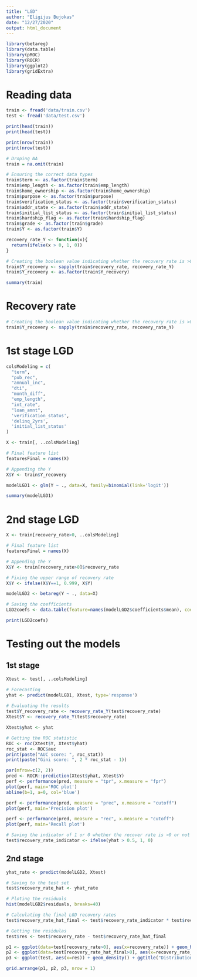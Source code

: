```yaml
---
title: "LGD"
author: "Eligijus Bujokas"
date: "12/27/2020"
output: html_document
---
```


```r
library(betareg)
library(data.table)
library(pROC)
library(ROCR)
library(ggplot2)
library(gridExtra)
```

# Reading data 

```r
train <- fread('data/train.csv')
test <- fread('data/test.csv')

print(head(train))
print(head(test))

print(nrow(train))
print(nrow(test))

# Droping NA 
train = na.omit(train)

# Ensuring the correct data types 
train$term <- as.factor(train$term)
train$emp_length <- as.factor(train$emp_length)
train$home_ownership <- as.factor(train$home_ownership)
train$purpose <- as.factor(train$purpose)
train$verification_status <- as.factor(train$verification_status)
train$addr_state <- as.factor(train$addr_state)
train$initial_list_status <- as.factor(train$initial_list_status)
train$hardship_flag <- as.factor(train$hardship_flag)
train$grade <- as.factor(train$grade)
train$Y <- as.factor(train$Y)

recovery_rate_Y <- function(x){
  return(ifelse(x > 0, 1, 0))
}

# Creating the boolean value indicating whether the recovery rate is >0 or not 
train$Y_recovery <- sapply(train$recovery_rate, recovery_rate_Y)
train$Y_recovery <- as.factor(train$Y_recovery)

summary(train)
```

# Recovery rate

```r
# Creating the boolean value indicating whether the recovery rate is >0 or not 
train$Y_recovery <- sapply(train$recovery_rate, recovery_rate_Y)
```

# 1st stage LGD

```r
colsModeling = c(
  "term",
  "pub_rec",
  "annual_inc",
  "dti",
  "month_diff",
  "emp_length",
  "int_rate",
  "loan_amnt",
  'verification_status',
  'delinq_2yrs',
  'initial_list_status'
)

X <- train[, ..colsModeling]

# Final feature list 
featuresFinal = names(X)

# Appending the Y
X$Y <- train$Y_recovery

modelLGD1 <- glm(Y ~ ., data=X, family=binomial(link='logit'))

summary(modelLGD1)
```

# 2nd stage LGD

```r
X <- train[recovery_rate>0, ..colsModeling]

# Final feature list 
featuresFinal = names(X)

# Appending the Y
X$Y <- train[recovery_rate>0]$recovery_rate

# Fixing the upper range of recovery rate
X$Y <- ifelse(X$Y==1, 0.999, X$Y)

modelLGD2 <- betareg(Y ~ ., data=X)

# Saving the coefficients
LGD2coefs <- data.table(feature=names(modelLGD2$coefficients$mean), coef=modelLGD2$coefficients$mean)

print(LGD2coefs)
```

# Testing out the models 

## 1st stage

```r
Xtest <- test[, ..colsModeling]

# Forecasting 
yhat <- predict(modelLGD1, Xtest, type='response')
  
# Evaluating the results
test$Y_recovery_rate <- recovery_rate_Y(test$recovery_rate)
Xtest$Y <- recovery_rate_Y(test$recovery_rate)

Xtest$yhat <- yhat

# Getting the ROC statistic 
ROC <- roc(Xtest$Y, Xtest$yhat)
roc_stat <- ROC$auc
print(paste("AUC score: ", roc_stat))
print(paste("Gini score: ", 2 * roc_stat - 1))

par(mfrow=c(2, 2))
pred <- ROCR::prediction(Xtest$yhat, Xtest$Y)
perf <- performance(pred, measure = "tpr", x.measure = "fpr")
plot(perf, main='ROC plot')
abline(b=1, a=0, col='blue')

perf <- performance(pred, measure = "prec", x.measure = "cutoff")
plot(perf, main='Precision plot')

perf <- performance(pred, measure = "rec", x.measure = "cutoff")
plot(perf, main='Recall plot')

# Saving the indicator of 1 or 0 whether the recover rate is >0 or not 
test$recovery_rate_indicator <- ifelse(yhat > 0.5, 1, 0)
```

## 2nd stage 

```r
yhat_rate <- predict(modelLGD2, Xtest)

# Saving to the test set 
test$recovery_rate_hat <- yhat_rate

# Ploting the residuals 
hist(modelLGD2$residuals, breaks=40)

# Calculating the final LGD recovery rates
test$recovery_rate_hat_final <- test$recovery_rate_indicator * test$recovery_rate_hat

# Getting the residulas
test$res <- test$recovery_rate - test$recovery_rate_hat_final

p1 <- ggplot(data=test[recovery_rate>0], aes(x=recovery_rate)) + geom_histogram(fill='steelblue', color='black') + ggtitle('True distribution')
p2 <- ggplot(data=test[recovery_rate_hat_final>0], aes(x=recovery_rate_hat_final)) + geom_histogram(fill='salmon1', color='black') + ggtitle('Predicted distribution')
p3 <- ggplot(test, aes(x=res)) + geom_density() + ggtitle("Distribution of residuals")

grid.arrange(p1, p2, p3, nrow = 1)
```
